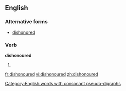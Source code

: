 ==English==

===Alternative forms===
* [[dishonored]]

===Verb===
'''dishonoured'''

# {{past of|dishonour}}

[[Category:English words with consonant pseudo-digraphs]]

[[fr:dishonoured]]
[[vi:dishonoured]]
[[zh:dishonoured]]